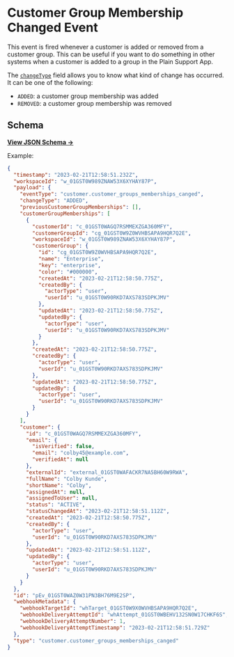 # Customer Group Membership Changed Event

This event is fired whenever a customer is added or removed from a customer group. This can be useful if you want to do something in other systems when a customer is added to a group in the Plain Support App.

The [`changeType`](https://json-schema.app/view/%23%2Fdefinitions%2FcustomerGroupMembershipsChangedPayload?url=https%3A%2F%2Fcore-api.uk.plain.com%2Fwebhooks%2Fschema.json) field allows you to know what kind of change has occurred. It can be one of the following:

- `ADDED`: a customer group membership was added
- `REMOVED`: a customer group membership was removed

## Schema

[**View JSON Schema →**](https://json-schema.app/view/%23%2Fdefinitions%2FcustomerGroupMembershipsChangedPayload?url=https%3A%2F%2Fcore-api.uk.plain.com%2Fwebhooks%2Fschema.json)

Example:

```json
{
  "timestamp": "2023-02-21T12:58:51.232Z",
  "workspaceId": "w_01GST0W989ZNAW53X6XYHAY87P",
  "payload": {
    "eventType": "customer.customer_groups_memberships_canged",
    "changeType": "ADDED",
    "previousCustomerGroupMemberships": [],
    "customerGroupMemberships": [
      {
        "customerId": "c_01GST0WAGQ7RSMMEXZGA360MFY",
        "customerGroupId": "cg_01GST0W9Z0WVHBSAPA9HQR7Q2E",
        "workspaceId": "w_01GST0W989ZNAW53X6XYHAY87P",
        "customerGroup": {
          "id": "cg_01GST0W9Z0WVHBSAPA9HQR7Q2E",
          "name": "Enterprise",
          "key": "enterprise",
          "color": "#000000",
          "createdAt": "2023-02-21T12:58:50.775Z",
          "createdBy": {
            "actorType": "user",
            "userId": "u_01GST0W90RKD7AXS783SDPKJMV"
          },
          "updatedAt": "2023-02-21T12:58:50.775Z",
          "updatedBy": {
            "actorType": "user",
            "userId": "u_01GST0W90RKD7AXS783SDPKJMV"
          }
        },
        "createdAt": "2023-02-21T12:58:50.775Z",
        "createdBy": {
          "actorType": "user",
          "userId": "u_01GST0W90RKD7AXS783SDPKJMV"
        },
        "updatedAt": "2023-02-21T12:58:50.775Z",
        "updatedBy": {
          "actorType": "user",
          "userId": "u_01GST0W90RKD7AXS783SDPKJMV"
        }
      }
    ],
    "customer": {
      "id": "c_01GST0WAGQ7RSMMEXZGA360MFY",
      "email": {
        "isVerified": false,
        "email": "colby45@example.com",
        "verifiedAt": null
      },
      "externalId": "external_01GST0WAFACKR7NA5BH60W9RWA",
      "fullName": "Colby Kunde",
      "shortName": "Colby",
      "assignedAt": null,
      "assignedToUser": null,
      "status": "ACTIVE",
      "statusChangedAt": "2023-02-21T12:58:51.112Z",
      "createdAt": "2023-02-21T12:58:50.775Z",
      "createdBy": {
        "actorType": "user",
        "userId": "u_01GST0W90RKD7AXS783SDPKJMV"
      },
      "updatedAt": "2023-02-21T12:58:51.112Z",
      "updatedBy": {
        "actorType": "user",
        "userId": "u_01GST0W90RKD7AXS783SDPKJMV"
      }
    }
  },
  "id": "pEv_01GST0WAZ0W31PN3BH76M9E2SP",
  "webhookMetadata": {
    "webhookTargetId": "whTarget_01GST0W9X0WVHBSAPA9HQR7Q2E",
    "webhookDeliveryAttemptId": "whAttempt_01GST0WBEHV132SN0W17CHKF6S",
    "webhookDeliveryAttemptNumber": 1,
    "webhookDeliveryAttemptTimestamp": "2023-02-21T12:58:51.729Z"
  },
  "type": "customer.customer_groups_memberships_canged"
}
```

